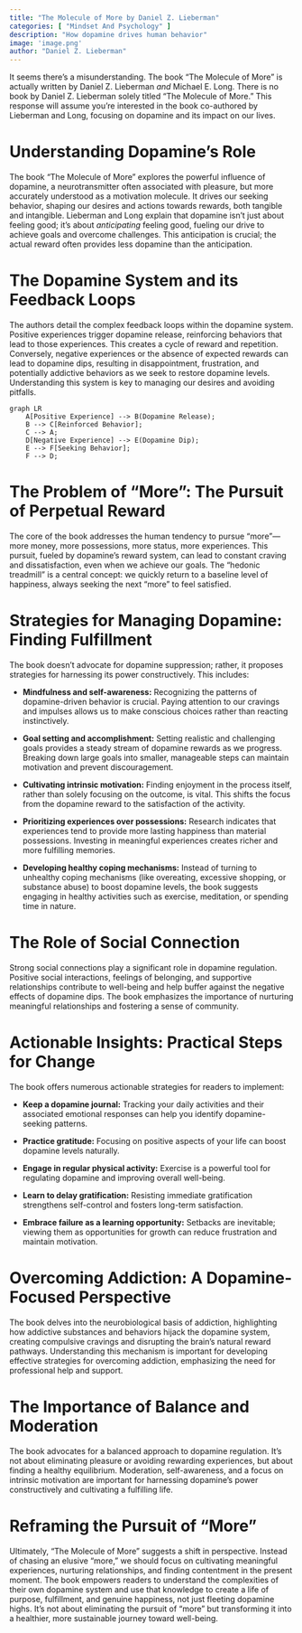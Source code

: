 ```yaml
---
title: "The Molecule of More by Daniel Z. Lieberman"
categories: [ "Mindset And Psychology" ]
description: "How dopamine drives human behavior"
image: 'image.png'
author: "Daniel Z. Lieberman"
---
```

It seems there's a misunderstanding.  The book "The Molecule of More" is actually written by Daniel Z. Lieberman *and* Michael E. Long.  There is no book by Daniel Z. Lieberman solely titled "The Molecule of More."  This response will assume you're interested in the book co-authored by Lieberman and Long, focusing on dopamine and its impact on our lives.

# Understanding Dopamine's Role

The book "The Molecule of More" explores the powerful influence of dopamine, a neurotransmitter often associated with pleasure, but more accurately understood as a motivation molecule. It drives our seeking behavior, shaping our desires and actions towards rewards, both tangible and intangible.  Lieberman and Long explain that dopamine isn't just about feeling good; it's about *anticipating* feeling good, fueling our drive to achieve goals and overcome challenges.  This anticipation is crucial; the actual reward often provides less dopamine than the anticipation.

# The Dopamine System and its Feedback Loops

The authors detail the complex feedback loops within the dopamine system.  Positive experiences trigger dopamine release, reinforcing behaviors that lead to those experiences. This creates a cycle of reward and repetition.  Conversely,  negative experiences or the absence of expected rewards can lead to dopamine dips, resulting in disappointment, frustration, and potentially addictive behaviors as we seek to restore dopamine levels.  Understanding this system is key to managing our desires and avoiding pitfalls.

```mermaid
graph LR
    A[Positive Experience] --> B(Dopamine Release);
    B --> C[Reinforced Behavior];
    C --> A;
    D[Negative Experience] --> E(Dopamine Dip);
    E --> F[Seeking Behavior];
    F --> D;
```

# The Problem of "More": The Pursuit of Perpetual Reward

The core of the book addresses the human tendency to pursue "more"—more money, more possessions, more status, more experiences. This pursuit, fueled by dopamine's reward system, can lead to constant craving and dissatisfaction, even when we achieve our goals. The "hedonic treadmill" is a central concept: we quickly return to a baseline level of happiness, always seeking the next "more" to feel satisfied.

# Strategies for Managing Dopamine:  Finding Fulfillment

The book doesn't advocate for dopamine suppression; rather, it proposes strategies for harnessing its power constructively.  This includes:

* **Mindfulness and self-awareness:**  Recognizing the patterns of dopamine-driven behavior is crucial.  Paying attention to our cravings and impulses allows us to make conscious choices rather than reacting instinctively.

* **Goal setting and accomplishment:**  Setting realistic and challenging goals provides a steady stream of dopamine rewards as we progress.  Breaking down large goals into smaller, manageable steps can maintain motivation and prevent discouragement.

* **Cultivating intrinsic motivation:** Finding enjoyment in the process itself, rather than solely focusing on the outcome, is vital. This shifts the focus from the dopamine reward to the satisfaction of the activity.

* **Prioritizing experiences over possessions:**  Research indicates that experiences tend to provide more lasting happiness than material possessions.  Investing in meaningful experiences creates richer and more fulfilling memories.

* **Developing healthy coping mechanisms:**  Instead of turning to unhealthy coping mechanisms (like overeating, excessive shopping, or substance abuse) to boost dopamine levels, the book suggests engaging in healthy activities such as exercise, meditation, or spending time in nature.


# The Role of Social Connection

Strong social connections play a significant role in dopamine regulation. Positive social interactions, feelings of belonging, and supportive relationships contribute to well-being and help buffer against the negative effects of dopamine dips.  The book emphasizes the importance of nurturing meaningful relationships and fostering a sense of community.

# Actionable Insights: Practical Steps for Change

The book offers numerous actionable strategies for readers to implement:

* **Keep a dopamine journal:**  Tracking your daily activities and their associated emotional responses can help you identify dopamine-seeking patterns.

* **Practice gratitude:**  Focusing on positive aspects of your life can boost dopamine levels naturally.

* **Engage in regular physical activity:**  Exercise is a powerful tool for regulating dopamine and improving overall well-being.

* **Learn to delay gratification:**  Resisting immediate gratification strengthens self-control and fosters long-term satisfaction.

* **Embrace failure as a learning opportunity:**  Setbacks are inevitable; viewing them as opportunities for growth can reduce frustration and maintain motivation.


# Overcoming Addiction:  A Dopamine-Focused Perspective

The book delves into the neurobiological basis of addiction, highlighting how addictive substances and behaviors hijack the dopamine system, creating compulsive cravings and disrupting the brain's natural reward pathways. Understanding this mechanism is important for developing effective strategies for overcoming addiction, emphasizing the need for professional help and support.


# The Importance of Balance and Moderation

The book advocates for a balanced approach to dopamine regulation. It's not about eliminating pleasure or avoiding rewarding experiences, but about finding a healthy equilibrium. Moderation, self-awareness, and a focus on intrinsic motivation are important for harnessing dopamine's power constructively and cultivating a fulfilling life.


#  Reframing the Pursuit of "More"

Ultimately, "The Molecule of More" suggests a shift in perspective. Instead of chasing an elusive "more," we should focus on cultivating meaningful experiences, nurturing relationships, and finding contentment in the present moment.  The book empowers readers to understand the complexities of their own dopamine system and use that knowledge to create a life of purpose, fulfillment, and genuine happiness, not just fleeting dopamine highs.  It's not about eliminating the pursuit of "more" but transforming it into a healthier, more sustainable journey toward well-being.

